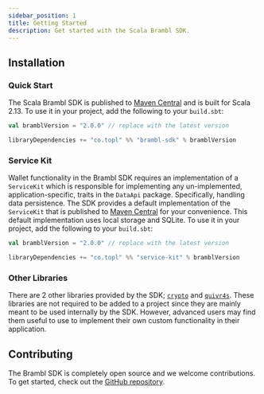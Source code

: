 ```yaml
---
sidebar_position: 1
title: Getting Started
description: Get started with the Scala Brambl SDK.
---
```



## Installation

### Quick Start

The Scala Brambl SDK is published to [Maven Central](https://search.maven.org/artifact/co.topl/brambl-sdk_2.13) and is
built for Scala 2.13. To use it in your project, add the following to your `build.sbt`:

```scala title="build.sbt"
val bramblVersion = "2.0.0" // replace with the latest version

libraryDependencies += "co.topl" %% "brambl-sdk" % bramblVersion
```

### Service Kit

Wallet functionality in the Brambl SDK requires an implementation of a `ServiceKit` which is responsible for implementing
any un-implemented, application-specific, traits in
the <ScaladocLink path="co/topl/brambl/dataApi/index.html"><code>DataApi</code></ScaladocLink>
package. Specifically, handling data persistence. The SDK provides a default implementation of
the <ScaladocLink path="co/topl/brambl/servicekit/index.html"><code>ServiceKit</code></ScaladocLink>
that is published to [Maven Central](https://search.maven.org/artifact/co.topl/service-kit_2.13) for your convenience.
This default implementation uses local storage and SQLite. To use it in your project, add the following to your `build.sbt`:

```scala title="build.sbt"
val bramblVersion = "2.0.0" // replace with the latest version

libraryDependencies += "co.topl" %% "service-kit" % bramblVersion
```

### Other Libraries

There are 2 other libraries provided by the SDK; [`crypto`](https://search.maven.org/artifact/co.topl/crypto_2.13)
and [`quivr4s`](https://search.maven.org/artifact/co.topl/quivr4s_2.13). These libraries are not required to be added
to a project since they are mainly meant to be used internally by the SDK. However, advanced users may find them useful
to use to implement their own custom functionality in their application.

## Contributing

The Brambl SDK is completely open source and we welcome contributions. To get started, check out
the [GitHub repository](https://github.com/Topl/BramblSc).